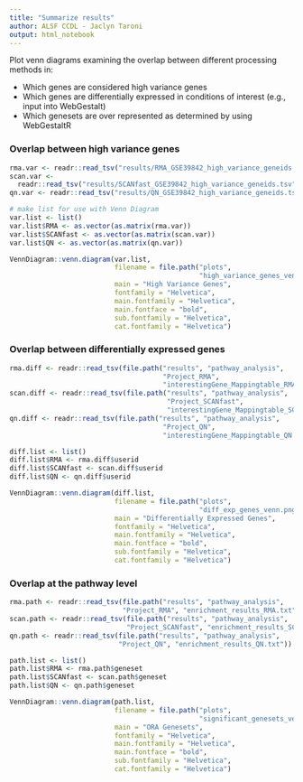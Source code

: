 ```yaml
---
title: "Summarize results"
author: ALSF CCDL - Jaclyn Taroni
output: html_notebook
---
```


Plot venn diagrams examining the overlap between different processing methods
in:

* Which genes are considered high variance genes
* Which genes are differentially expressed in conditions of interest (e.g.,
input into WebGestalt)
* Which genesets are over represented as determined by using WebGestaltR

### Overlap between high variance genes

```r
rma.var <- readr::read_tsv("results/RMA_GSE39842_high_variance_geneids.tsv")
scan.var <- 
  readr::read_tsv("results/SCANfast_GSE39842_high_variance_geneids.tsv")
qn.var <- readr::read_tsv("results/QN_GSE39842_high_variance_geneids.tsv")
```

```r
# make list for use with Venn Diagram
var.list <- list()
var.list$RMA <- as.vector(as.matrix(rma.var))
var.list$SCANfast <- as.vector(as.matrix(scan.var))
var.list$QN <- as.vector(as.matrix(qn.var))
```

```r
VennDiagram::venn.diagram(var.list, 
                          filename = file.path("plots", 
                                               "high_variance_genes_venn.png"),
                          main = "High Variance Genes",
                          fontfamily = "Helvetica",
                          main.fontfamily = "Helvetica",
                          main.fontface = "bold",
                          sub.fontfamily = "Helvetica",
                          cat.fontfamily = "Helvetica")
```

### Overlap between differentially expressed genes

```r
rma.diff <- readr::read_tsv(file.path("results", "pathway_analysis", 
                                      "Project_RMA", 
                                      "interestingGene_Mappingtable_RMA.txt"))
scan.diff <- readr::read_tsv(file.path("results", "pathway_analysis", 
                                       "Project_SCANfast", 
                                       "interestingGene_Mappingtable_SCANfast.txt"))
qn.diff <- readr::read_tsv(file.path("results", "pathway_analysis", 
                                      "Project_QN", 
                                      "interestingGene_Mappingtable_QN.txt"))
```

```r
diff.list <- list()
diff.list$RMA <- rma.diff$userid
diff.list$SCANfast <- scan.diff$userid
diff.list$QN <- qn.diff$userid
```

```r
VennDiagram::venn.diagram(diff.list, 
                          filename = file.path("plots", 
                                               "diff_exp_genes_venn.png"),
                          main = "Differentially Expressed Genes",
                          fontfamily = "Helvetica",
                          main.fontfamily = "Helvetica",
                          main.fontface = "bold",
                          sub.fontfamily = "Helvetica",
                          cat.fontfamily = "Helvetica")
```

### Overlap at the pathway level

```r
rma.path <- readr::read_tsv(file.path("results", "pathway_analysis", 
                            "Project_RMA", "enrichment_results_RMA.txt"))
scan.path <- readr::read_tsv(file.path("results", "pathway_analysis", 
                             "Project_SCANfast", "enrichment_results_SCANfast.txt"))
qn.path <- readr::read_tsv(file.path("results", "pathway_analysis", 
                           "Project_QN", "enrichment_results_QN.txt"))
```

```r
path.list <- list()
path.list$RMA <- rma.path$geneset
path.list$SCANfast <- scan.path$geneset
path.list$QN <- qn.path$geneset
```

```r
VennDiagram::venn.diagram(path.list, 
                          filename = file.path("plots", 
                                               "significant_genesets_venn.png"),
                          main = "ORA Genesets",
                          fontfamily = "Helvetica",
                          main.fontfamily = "Helvetica",
                          main.fontface = "bold",
                          sub.fontfamily = "Helvetica",
                          cat.fontfamily = "Helvetica")
```

